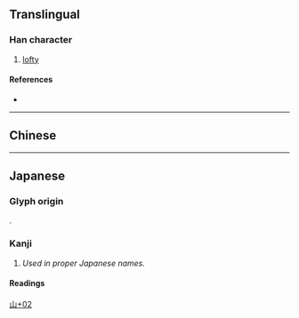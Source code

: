 {{character info}}
==Translingual==

===Han character===
{{Han char|rn=46|rad=山|as=02|sn=5|four=|canj=USH|ids=⿰山刀}}

# [[lofty]]

====References====
* {{Han ref|kx=0307.131|hdz=10760.161|uh=5C76|ud=23670}}

----

==Chinese==
{{zh-see|會|v}}

----

==Japanese==

===Glyph origin===
{{ja-etym-kokuji}}.

===Kanji===
{{ja-kanji|grade=|rs=山02}}

# ''Used in proper Japanese names.''

====Readings====
{{ja-readings
|kun=なた-}}

[[Category:Japanese-only CJKV Characters|山+02]]